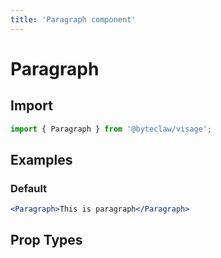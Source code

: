 ```yaml
---
title: 'Paragraph component'
---
```


# Paragraph

## Import

```js transpile=false
import { Paragraph } from '@byteclaw/visage';
```

## Examples

### Default

```jsx live
<Paragraph>This is paragraph</Paragraph>
```

## Prop Types

<PropTypes component="Paragraph" />
